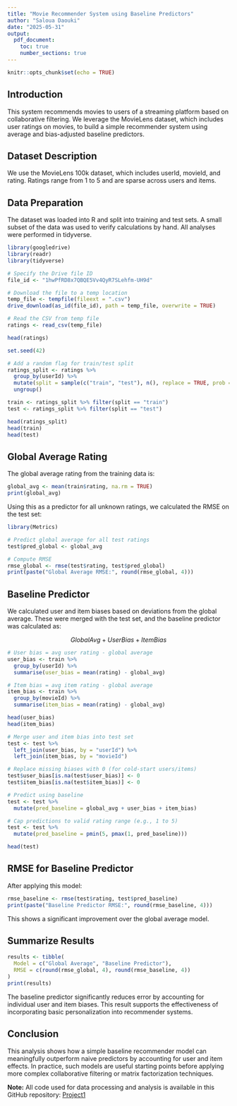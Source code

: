 ```yaml
---
title: "Movie Recommender System using Baseline Predictors"
author: "Saloua Daouki"
date: "2025-05-31"
output: 
  pdf_document:
    toc: true
    number_sections: true
---
```


```r
knitr::opts_chunk$set(echo = TRUE)
```

## Introduction

This system recommends movies to users of a streaming platform based on collaborative filtering. We leverage the MovieLens dataset, which includes user ratings on movies, to build a simple recommender system using average and bias-adjusted baseline predictors.

## Dataset Description

We use the MovieLens 100k dataset, which includes userId, movieId, and rating. Ratings range from 1 to 5 and are sparse across users and items.

## Data Preparation

The dataset was loaded into R and split into training and test sets. A small subset of the data was used to verify calculations by hand. All analyses were performed in tidyverse.

```r
library(googledrive)
library(readr)
library(tidyverse)

# Specify the Drive file ID
file_id <- "1hwPfRD8x7QBQE5Vv4QyR7SLehfm-UH9d"

# Download the file to a temp location
temp_file <- tempfile(fileext = ".csv")
drive_download(as_id(file_id), path = temp_file, overwrite = TRUE)

# Read the CSV from temp file
ratings <- read_csv(temp_file)

head(ratings)
```


```r
set.seed(42)

# Add a random flag for train/test split
ratings_split <- ratings %>%
  group_by(userId) %>%
  mutate(split = sample(c("train", "test"), n(), replace = TRUE, prob = c(0.8, 0.2))) %>%
  ungroup()

train <- ratings_split %>% filter(split == "train")
test <- ratings_split %>% filter(split == "test")

head(ratings_split)
head(train)
head(test)
```

## Global Average Rating

The global average rating from the training data is:

```r
global_avg <- mean(train$rating, na.rm = TRUE)
print(global_avg)
```

Using this as a predictor for all unknown ratings, we calculated the RMSE on the test set:

```r
library(Metrics)

# Predict global average for all test ratings
test$pred_global <- global_avg

# Compute RMSE
rmse_global <- rmse(test$rating, test$pred_global)
print(paste("Global Average RMSE:", round(rmse_global, 4)))
```

## Baseline Predictor

We calculated user and item biases based on deviations from the global average. These were merged with the test set, and the baseline predictor was calculated as:

$$
Global Avg + User Bias + Item Bias
$$

```r
# User bias = avg user rating - global average
user_bias <- train %>%
  group_by(userId) %>%
  summarise(user_bias = mean(rating) - global_avg)

# Item bias = avg item rating - global average
item_bias <- train %>%
  group_by(movieId) %>%
  summarise(item_bias = mean(rating) - global_avg)

head(user_bias)
head(item_bias)
```

```r
# Merge user and item bias into test set
test <- test %>%
  left_join(user_bias, by = "userId") %>%
  left_join(item_bias, by = "movieId")

# Replace missing biases with 0 (for cold-start users/items)
test$user_bias[is.na(test$user_bias)] <- 0
test$item_bias[is.na(test$item_bias)] <- 0

# Predict using baseline
test <- test %>%
  mutate(pred_baseline = global_avg + user_bias + item_bias)

# Cap predictions to valid rating range (e.g., 1 to 5)
test <- test %>%
  mutate(pred_baseline = pmin(5, pmax(1, pred_baseline)))

head(test)
```

## RMSE for Baseline Predictor

After applying this model:

```r
rmse_baseline <- rmse(test$rating, test$pred_baseline)
print(paste("Baseline Predictor RMSE:", round(rmse_baseline, 4)))
```

This shows a significant improvement over the global average model.

## Summarize Results

```r
results <- tibble(
  Model = c("Global Average", "Baseline Predictor"),
  RMSE = c(round(rmse_global, 4), round(rmse_baseline, 4))
)
print(results)
```

The baseline predictor significantly reduces error by accounting for individual user and item biases. This result supports the effectiveness of incorporating basic personalization into recommender systems.

## Conclusion

This analysis shows how a simple baseline recommender model can meaningfully outperform naive predictors by accounting for user and item effects. In practice, such models are useful starting points before applying more complex collaborative filtering or matrix factorization techniques.

**Note:** All code used for data processing and analysis is available in this GitHub repository: [Project1](https://raw.githubusercontent.com/SalouaDaouki/Data612Summer25/refs/heads/main/Project1.Rmd?token=GHSAT0AAAAAADE3IHA4AQ74MSFOGE4SX7FM2B3MJ3Q){.uri}
